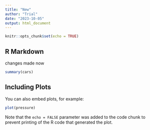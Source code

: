 ```yaml
---
title: "New"
author: "Trial"
date: "2023-10-05"
output: html_document
---
```


```r
knitr::opts_chunk$set(echo = TRUE)
```

## R Markdown

changes made now


```r
summary(cars)
```

## Including Plots

You can also embed plots, for example:

```r
plot(pressure)
```

Note that the `echo = FALSE` parameter was added to the code chunk to prevent printing of the R code that generated the plot.
